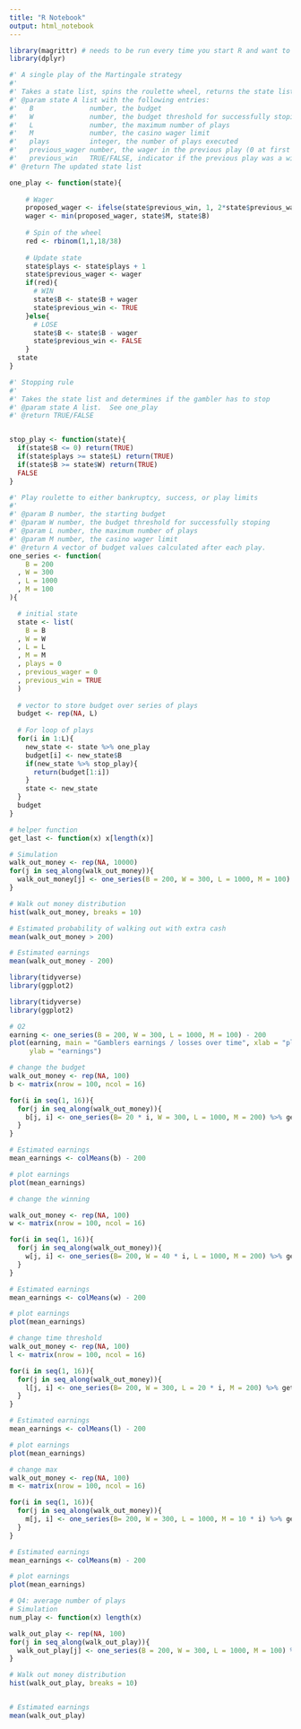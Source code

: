 ```yaml
---
title: "R Notebook"
output: html_notebook
---
```


```r
library(magrittr) # needs to be run every time you start R and want to use %>%
library(dplyr)
```

```r
#' A single play of the Martingale strategy
#'
#' Takes a state list, spins the roulette wheel, returns the state list with updated values (for example, budget, plays, etc)
#' @param state A list with the following entries: 
#'   B              number, the budget
#'   W              number, the budget threshold for successfully stoping
#'   L              number, the maximum number of plays 
#'   M              number, the casino wager limit
#'   plays          integer, the number of plays executed
#'   previous_wager number, the wager in the previous play (0 at first play)
#'   previous_win   TRUE/FALSE, indicator if the previous play was a win (TRUE at first play)
#' @return The updated state list
```



```r
one_play <- function(state){
  
    # Wager
    proposed_wager <- ifelse(state$previous_win, 1, 2*state$previous_wager)
    wager <- min(proposed_wager, state$M, state$B)
    
    # Spin of the wheel
    red <- rbinom(1,1,18/38)
    
    # Update state
    state$plays <- state$plays + 1
    state$previous_wager <- wager
    if(red){
      # WIN
      state$B <- state$B + wager
      state$previous_win <- TRUE
    }else{
      # LOSE
      state$B <- state$B - wager
      state$previous_win <- FALSE
    }
  state
}
```


```r
#' Stopping rule
#'
#' Takes the state list and determines if the gambler has to stop
#' @param state A list.  See one_play
#' @return TRUE/FALSE


stop_play <- function(state){
  if(state$B <= 0) return(TRUE)
  if(state$plays >= state$L) return(TRUE)
  if(state$B >= state$W) return(TRUE)
  FALSE
}
```


```r
#' Play roulette to either bankruptcy, success, or play limits
#'
#' @param B number, the starting budget
#' @param W number, the budget threshold for successfully stoping
#' @param L number, the maximum number of plays 
#' @param M number, the casino wager limit
#' @return A vector of budget values calculated after each play.
one_series <- function(
    B = 200
  , W = 300
  , L = 1000
  , M = 100
){

  # initial state
  state <- list(
    B = B
  , W = W
  , L = L
  , M = M
  , plays = 0
  , previous_wager = 0
  , previous_win = TRUE
  )
  
  # vector to store budget over series of plays
  budget <- rep(NA, L)
  
  # For loop of plays
  for(i in 1:L){
    new_state <- state %>% one_play
    budget[i] <- new_state$B
    if(new_state %>% stop_play){
      return(budget[1:i])
    }
    state <- new_state
  }
  budget    
}

# helper function
get_last <- function(x) x[length(x)] 

```


```r
# Simulation
walk_out_money <- rep(NA, 10000)
for(j in seq_along(walk_out_money)){
  walk_out_money[j] <- one_series(B = 200, W = 300, L = 1000, M = 100) %>% get_last
}

# Walk out money distribution
hist(walk_out_money, breaks = 10)

# Estimated probability of walking out with extra cash
mean(walk_out_money > 200)

# Estimated earnings
mean(walk_out_money - 200)
```
```r
library(tidyverse)
library(ggplot2)
```

```r
library(tidyverse)
library(ggplot2)
```



```r
# Q2
earning <- one_series(B = 200, W = 300, L = 1000, M = 100) - 200
plot(earning, main = "Gamblers earnings / losses over time", xlab = "play number", 
     ylab = "earnings")
```

```r
# change the budget
walk_out_money <- rep(NA, 100)
b <- matrix(nrow = 100, ncol = 16)

for(i in seq(1, 16)){
  for(j in seq_along(walk_out_money)){
    b[j, i] <- one_series(B= 20 * i, W = 300, L = 1000, M = 200) %>% get_last
  }
}

# Estimated earnings
mean_earnings <- colMeans(b) - 200

# plot earnings
plot(mean_earnings)

```

```r
# change the winning

walk_out_money <- rep(NA, 100)
w <- matrix(nrow = 100, ncol = 16)

for(i in seq(1, 16)){
  for(j in seq_along(walk_out_money)){
    w[j, i] <- one_series(B= 200, W = 40 * i, L = 1000, M = 200) %>% get_last
  }
}

# Estimated earnings
mean_earnings <- colMeans(w) - 200

# plot earnings
plot(mean_earnings)
```


```r
# change time threshold
walk_out_money <- rep(NA, 100)
l <- matrix(nrow = 100, ncol = 16)

for(i in seq(1, 16)){
  for(j in seq_along(walk_out_money)){
    l[j, i] <- one_series(B= 200, W = 300, L = 20 * i, M = 200) %>% get_last
  }
}

# Estimated earnings
mean_earnings <- colMeans(l) - 200

# plot earnings
plot(mean_earnings)
```

```r
# change max
walk_out_money <- rep(NA, 100)
m <- matrix(nrow = 100, ncol = 16)

for(i in seq(1, 16)){
  for(j in seq_along(walk_out_money)){
    m[j, i] <- one_series(B= 200, W = 300, L = 1000, M = 10 * i) %>% get_last
  }
}

# Estimated earnings
mean_earnings <- colMeans(m) - 200

# plot earnings
plot(mean_earnings)
```









```r
# Q4: average number of plays
# Simulation
num_play <- function(x) length(x) 

walk_out_play <- rep(NA, 100)
for(j in seq_along(walk_out_play)){
  walk_out_play[j] <- one_series(B = 200, W = 300, L = 1000, M = 100) %>% num_play
}

# Walk out money distribution
hist(walk_out_play, breaks = 10)


# Estimated earnings
mean(walk_out_play)

```